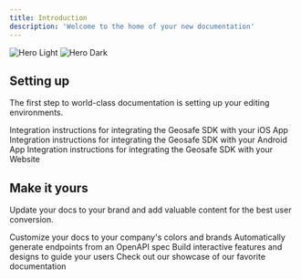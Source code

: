 ```yaml
---
title: Introduction
description: 'Welcome to the home of your new documentation'
---
```


<img
  className="block dark:hidden"
  src="/images/ACT-Group-Consoles.svg"
  alt="Hero Light"
/>
<img
  className="hidden dark:block"
  src="/images/ACT-Group-Consoles.svg"
  alt="Hero Dark"
/>

## Setting up

The first step to world-class documentation is setting up your editing environments.

<CardGroup cols={2}>
  <Card
    title="ACT Geosafe iOS Integration"
    icon="apple"
    href="/geosafe/SDK-iOS"
  >
    Integration instructions for integrating the Geosafe SDK with your iOS App
  </Card>
  <Card
    title="ACT Geosafe Android Integration"
    icon="android"
    href="/geosafe/SDK-Android"
  >
    Integration instructions for integrating the Geosafe SDK with your Android App
  </Card>  
  <Card
    title="ACT Geosafe Web Integration"
    icon="globe"
    href="/geosafe/SDK-Web"
  >
    Integration instructions for integrating the Geosafe SDK with your Website
  </Card>
</CardGroup>

## Make it yours

Update your docs to your brand and add valuable content for the best user conversion.

<CardGroup cols={2}>
  <Card
    title="Customize Style"
    icon="palette"
    href="https://mintlify.com/docs/settings/global"
  >
    Customize your docs to your company's colors and brands
  </Card>
  <Card
    title="Reference APIs"
    icon="code"
    href="https://mintlify.com/docs/api-playground/openapi"
  >
    Automatically generate endpoints from an OpenAPI spec
  </Card>
  <Card
    title="Add Components"
    icon="screwdriver-wrench"
    href="https://mintlify.com/docs/components/accordion"
  >
    Build interactive features and designs to guide your users
  </Card>
  <Card
    title="Get Inspiration"
    icon="stars"
    href="https://mintlify.com/customers"
  >
    Check out our showcase of our favorite documentation
  </Card>
</CardGroup>
